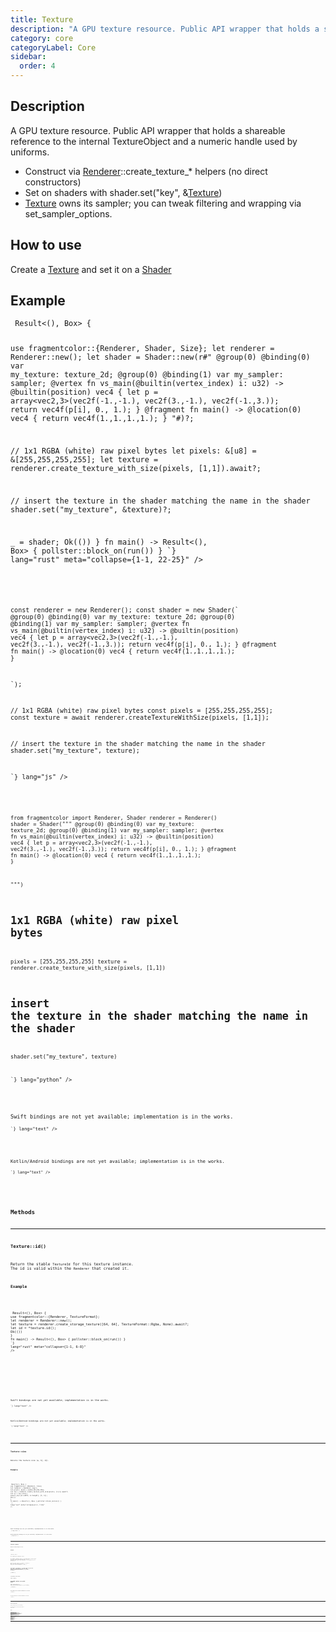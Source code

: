```yaml
---
title: Texture
description: "A GPU texture resource. Public API wrapper that holds a shareable reference to the internal TextureObject and a numeric handle used by uniforms."
category: core
categoryLabel: Core
sidebar:
  order: 4
---
```



## Description

A GPU texture resource. Public API wrapper that holds a shareable reference to the internal TextureObject and a numeric handle used by uniforms.

- Construct via [Renderer](/api/core/renderer)::create_texture_* helpers (no direct constructors)
- Set on shaders with shader.set("key", &[Texture](/api/core/texture))
- [Texture](/api/core/texture) owns its sampler; you can tweak filtering and wrapping via set_sampler_options.

## How to use

Create a [Texture](/api/core/texture) and set it on a [Shader](/api/core/shader)



## Example

<Tabs>

<TabItem label="Rust">
<Code
code={`
async fn run() -> Result<(), Box<dyn std::error::Error>> {

use fragmentcolor::{Renderer, Shader, Size};
let renderer = Renderer::new();
let shader = Shader::new(r#"
@group(0) @binding(0) var my_texture: texture_2d<f32>;
@group(0) @binding(1) var my_sampler: sampler;
@vertex fn vs_main(@builtin(vertex_index) i: u32) -> @builtin(position) vec4<f32> {
  let p = array<vec2<f32>,3>(vec2f(-1.,-1.), vec2f(3.,-1.), vec2f(-1.,3.));
  return vec4f(p[i], 0., 1.);
}
@fragment fn main() -> @location(0) vec4<f32> { return vec4f(1.,1.,1.,1.); }
"#)?;

// 1x1 RGBA (white) raw pixel bytes
let pixels: &[u8] = &[255,255,255,255];
let texture = renderer.create_texture_with_size(pixels, [1,1]).await?;

// insert  the texture in the shader matching the name in the shader
shader.set("my_texture", &texture)?;

_ = shader;
Ok(())
}
fn main() -> Result<(), Box<dyn std::error::Error>> { pollster::block_on(run()) }
`}
lang="rust" meta="collapse={1-1, 22-25}"
/>

</TabItem>

<TabItem label="JavaScript">
<Code
code={`

const renderer = new Renderer();
const shader = new Shader(\`
@group(0) @binding(0) var my_texture: texture_2d<f32>;
@group(0) @binding(1) var my_sampler: sampler;
@vertex fn vs_main(@builtin(vertex_index) i: u32) -> @builtin(position) vec4<f32> {
  let p = array<vec2<f32>,3>(vec2f(-1.,-1.), vec2f(3.,-1.), vec2f(-1.,3.));
  return vec4f(p[i], 0., 1.);
}
@fragment fn main() -> @location(0) vec4<f32> { return vec4f(1.,1.,1.,1.); }

\`);

// 1x1 RGBA (white) raw pixel bytes
const pixels = [255,255,255,255];
const texture = await renderer.createTextureWithSize(pixels, [1,1]);

// insert  the texture in the shader matching the name in the shader
shader.set("my_texture", texture);

`}
lang="js"
/>

</TabItem>

<TabItem label="Python">
<Code
code={`

from fragmentcolor import Renderer, Shader
renderer = Renderer()
shader = Shader("""
@group(0) @binding(0) var my_texture: texture_2d<f32>;
@group(0) @binding(1) var my_sampler: sampler;
@vertex fn vs_main(@builtin(vertex_index) i: u32) -> @builtin(position) vec4<f32> {
  let p = array<vec2<f32>,3>(vec2f(-1.,-1.), vec2f(3.,-1.), vec2f(-1.,3.));
  return vec4f(p[i], 0., 1.);
}
@fragment fn main() -> @location(0) vec4<f32> { return vec4f(1.,1.,1.,1.); }

""")

# 1x1 RGBA (white) raw pixel bytes
pixels = [255,255,255,255]
texture = renderer.create_texture_with_size(pixels, [1,1])

# insert  the texture in the shader matching the name in the shader
shader.set("my_texture", texture)

`}
lang="python"
/>

</TabItem>

<TabItem label="Swift">
<Aside type="caution" title="Work in progress">Swift bindings are not yet available; implementation is in the works.</Aside>
<Code
code={`
// Swift placeholder: bindings WIP

`}
lang="text"
/>

</TabItem>

<TabItem label="Kotlin">
<Aside type="caution" title="Work in progress">Kotlin/Android bindings are not yet available; implementation is in the works.</Aside>
<Code
code={`
// Kotlin placeholder: bindings WIP

`}
lang="text"
/>

</TabItem>

</Tabs>


## Methods


---

### Texture::id()

Return the stable `TextureId` for this texture instance. The id is valid within the `Renderer` that created it.

#### Example

<Tabs>

<TabItem label="Rust">
<Code
code={`
async fn run() -> Result<(), Box<dyn std::error::Error>> {
use fragmentcolor::{Renderer, TextureFormat};
let renderer = Renderer::new();
let texture = renderer.create_storage_texture([64, 64], TextureFormat::Rgba, None).await?;
let id = *texture.id();
Ok(())
}
fn main() -> Result<(), Box<dyn std::error::Error>> { pollster::block_on(run()) }
`}
lang="rust" meta="collapse={1-1, 6-8}"
/>

</TabItem>

<TabItem label="JavaScript">
<Code
code={`
const renderer = new Renderer();
const texture = await renderer.createStorageTexture([64, 64], TextureFormat.Rgba, null);
const id = *texture.id();
`}
lang="js"
/>

</TabItem>

<TabItem label="Python">
<Code
code={`
from fragmentcolor import Renderer, TextureFormat
renderer = Renderer()
texture = renderer.create_storage_texture([64, 64], TextureFormat.Rgba, None)
id = *texture.id()
`}
lang="python"
/>

</TabItem>

<TabItem label="Swift">
<Aside type="caution" title="Work in progress">Swift bindings are not yet available; implementation is in the works.</Aside>
<Code
code={`
// Swift placeholder: bindings WIP

`}
lang="text"
/>

</TabItem>

<TabItem label="Kotlin">
<Aside type="caution" title="Work in progress">Kotlin/Android bindings are not yet available; implementation is in the works.</Aside>
<Code
code={`
// Kotlin placeholder: bindings WIP

`}
lang="text"
/>

</TabItem>

</Tabs>


---

### Texture::size

Returns the texture size (w, h[, d]).

#### Example

<Tabs>

<TabItem label="Rust">
<Code
code={`
async fn run() -> Result<(), Box<dyn std::error::Error>> {
use fragmentcolor::{Renderer, Size};
let renderer = Renderer::new();
let pixels: &[u8] = &[255,255,255,255];
let tex = renderer.create_texture_with_size(pixels, [1,1]).await?;
let sz = tex.size();
assert_eq!([sz.width, sz.height], [1, 1]);
Ok(())
}
fn main() -> Result<(), Box<dyn std::error::Error>> { pollster::block_on(run()) }
`}
lang="rust" meta="collapse={1-1, 7-10}"
/>

</TabItem>

<TabItem label="JavaScript">
<Code
code={`
const renderer = new Renderer();
const pixels = [255,255,255,255];
const tex = await renderer.createTextureWithSize(pixels, [1,1]);
const sz = tex.size();
`}
lang="js"
/>

</TabItem>

<TabItem label="Python">
<Code
code={`
from fragmentcolor import Renderer
renderer = Renderer()
pixels = [255,255,255,255]
tex = renderer.create_texture_with_size(pixels, [1,1])
sz = tex.size
`}
lang="python"
/>

</TabItem>

<TabItem label="Swift">
<Aside type="caution" title="Work in progress">Swift bindings are not yet available; implementation is in the works.</Aside>
<Code
code={`
// Swift placeholder: bindings WIP

`}
lang="text"
/>

</TabItem>

<TabItem label="Kotlin">
<Aside type="caution" title="Work in progress">Kotlin/Android bindings are not yet available; implementation is in the works.</Aside>
<Code
code={`
// Kotlin placeholder: bindings WIP

`}
lang="text"
/>

</TabItem>

</Tabs>


---

### Texture::aspect

Returns width/height as f32.

#### Example

<Tabs>

<TabItem label="Rust">
<Code
code={`
async fn run() -> Result<(), Box<dyn std::error::Error>> {

use fragmentcolor::{Renderer, Size};

let renderer = Renderer::new();
// 1x1 RGBA (white) raw pixel bytes
let pixels: &[u8] = &[255,255,255,255];
let tex = renderer.create_texture_with_size(pixels, [1, 1]).await?;
let a = tex.aspect();

assert!(a > 0.0);
Ok(())
}
fn main() -> Result<(), Box<dyn std::error::Error>> { pollster::block_on(run()) }
`}
lang="rust" meta="collapse={1-1, 11-14}"
/>

</TabItem>

<TabItem label="JavaScript">
<Code
code={`


const renderer = new Renderer();
// 1x1 RGBA (white) raw pixel bytes
const pixels = [255,255,255,255];
const tex = await renderer.createTextureWithSize(pixels, [1, 1]);
const a = tex.aspect();

`}
lang="js"
/>

</TabItem>

<TabItem label="Python">
<Code
code={`

from fragmentcolor import Renderer

renderer = Renderer()
# 1x1 RGBA (white) raw pixel bytes
pixels = [255,255,255,255]
tex = renderer.create_texture_with_size(pixels, [1, 1])
a = tex.aspect()

`}
lang="python"
/>

</TabItem>

<TabItem label="Swift">
<Aside type="caution" title="Work in progress">Swift bindings are not yet available; implementation is in the works.</Aside>
<Code
code={`
// Swift placeholder: bindings WIP

`}
lang="text"
/>

</TabItem>

<TabItem label="Kotlin">
<Aside type="caution" title="Work in progress">Kotlin/Android bindings are not yet available; implementation is in the works.</Aside>
<Code
code={`
// Kotlin placeholder: bindings WIP

`}
lang="text"
/>

</TabItem>

</Tabs>


---

### Texture::set_sampler_options

Update the texture sampler options (filtering, wrapping, etc.).

Note: changes take effect on next bind; the renderer recreates the sampler as needed.

#### Example

<Tabs>

<TabItem label="Rust">
<Code
code={`
async fn run() -> Result<(), Box<dyn std::error::Error>> {
use fragmentcolor::{Renderer, Size, SamplerOptions};
let renderer = Renderer::new();
// 1x1 RGBA (white) raw pixel bytes
let pixels: &[u8] = &[255,255,255,255];

let texture = renderer.create_texture_with_size(pixels, [1,1]).await?;
let opts = SamplerOptions { repeat_x: true, repeat_y: true, smooth: true, compare: None };
texture.set_sampler_options(opts);


Ok(())
}
fn main() -> Result<(), Box<dyn std::error::Error>> { pollster::block_on(run()) }
`}
lang="rust" meta="collapse={1-1, 12-14}"
/>

</TabItem>

<TabItem label="JavaScript">
<Code
code={`
const renderer = new Renderer();
// 1x1 RGBA (white) raw pixel bytes
const pixels = [255,255,255,255];

const texture = await renderer.createTextureWithSize(pixels, [1,1]);
const opts = {repeat_x: true, repeat_y: true, smooth: true, compare: null};
texture.setSamplerOptions(opts);


`}
lang="js"
/>

</TabItem>

<TabItem label="Python">
<Code
code={`
from fragmentcolor import Renderer
renderer = Renderer()
# 1x1 RGBA (white) raw pixel bytes
pixels = [255,255,255,255]

texture = renderer.create_texture_with_size(pixels, [1,1])
opts = {"repeat_x": True, "repeat_y": True, "smooth": True, "compare": None}
texture.set_sampler_options(opts)


`}
lang="python"
/>

</TabItem>

<TabItem label="Swift">
<Aside type="caution" title="Work in progress">Swift bindings are not yet available; implementation is in the works.</Aside>
<Code
code={`
// Swift placeholder: bindings WIP

`}
lang="text"
/>

</TabItem>

<TabItem label="Kotlin">
<Aside type="caution" title="Work in progress">Kotlin/Android bindings are not yet available; implementation is in the works.</Aside>
<Code
code={`
// Kotlin placeholder: bindings WIP

`}
lang="text"
/>

</TabItem>

</Tabs>


---

### Texture::write(bytes)

Efficiently upload raw pixel data into an existing texture. Ideal for video playback or any per-frame dynamic image updates.

- Whole texture updates: use `Texture.write(&bytes)` or `Texture.write_with(&bytes, TextureWriteOptions::whole())`.
- Sub-rectangle updates: pass origin and size via `TextureWriteOptions`.
- Bytes per row must be a multiple of 256. When unspecified, compute it from the pixel stride and align up.

#### Notes
- Supported formats initially: `Rgba8Unorm`, `Rgba8UnormSrgb`, `Bgra8Unorm`, `Bgra8UnormSrgb`, and other 4-bytes-per-pixel formats. Unsupported formats return an error.
- The texture must have COPY_DST usage.

#### Example

<Tabs>

<TabItem label="Rust">
<Code
code={`
async fn run() -> Result<(), Box<dyn std::error::Error>> {
use fragmentcolor::{Renderer, TextureFormat};
let renderer = Renderer::new();
let texture = renderer.create_storage_texture([1280, 720], TextureFormat::Rgba, None).await?;

let width = 1280u32;
let height = 720u32;
let pixel_size = 4u32; // RGBA8
let stride = width * pixel_size;
let align = wgpu::COPY_BYTES_PER_ROW_ALIGNMENT as u32;
let bpr = ((stride + align - 1) / align) * align; // align to 256

let required = (bpr * (height - 1) + stride) as usize;
let frame_bytes = vec![0u8; required];

texture.write(&frame_bytes)?;
Ok(())
}
fn main() -> Result<(), Box<dyn std::error::Error>> { pollster::block_on(run()) }
`}
lang="rust" meta="collapse={1-1, 17-19}"
/>

</TabItem>

<TabItem label="JavaScript">
<Code
code={`
const renderer = new Renderer();
const texture = await renderer.createStorageTexture([1280, 720], TextureFormat.Rgba, null);

const width = 1280u32;
const height = 720u32;
const pixel_size = 4u32; // RGBA8;
const stride = width * pixel_size;
const align = wgpu.COPYBYTESPERROWALIGNMENT as u32;
const bpr = ((stride + align - 1) / align) * align; // align to 256;

const required = (bpr * (height - 1) + stride) as usize;
const frame_bytes = [0u8; required];

texture.write(frame_bytes);
`}
lang="js"
/>

</TabItem>

<TabItem label="Python">
<Code
code={`
from fragmentcolor import Renderer, TextureFormat
renderer = Renderer()
texture = renderer.create_storage_texture([1280, 720], TextureFormat.Rgba, None)

width = 1280u32
height = 720u32
pixel_size = 4u32; # RGBA8
stride = width * pixel_size
align = wgpu.COPY_BYTES_PER_ROW_ALIGNMENT as u32
bpr = ((stride + align - 1) / align) * align; # align to 256

required = (bpr * (height - 1) + stride) as usize
frame_bytes = [0u8; required]

texture.write(frame_bytes)
`}
lang="python"
/>

</TabItem>

<TabItem label="Swift">
<Aside type="caution" title="Work in progress">Swift bindings are not yet available; implementation is in the works.</Aside>
<Code
code={`
// Swift placeholder: bindings WIP

`}
lang="text"
/>

</TabItem>

<TabItem label="Kotlin">
<Aside type="caution" title="Work in progress">Kotlin/Android bindings are not yet available; implementation is in the works.</Aside>
<Code
code={`
// Kotlin placeholder: bindings WIP

`}
lang="text"
/>

</TabItem>

</Tabs>


---

### Texture::write_with(bytes, options)

Same as `Texture::write`, but allows specifying origin, size, bytes_per_row and rows_per_image.

#### Notes
- See `Texture::write` for format and alignment details.

#### Example

<Tabs>

<TabItem label="Rust">
<Code
code={`
async fn run() -> Result<(), Box<dyn std::error::Error>> {
use fragmentcolor::{Renderer, TextureFormat, TextureWriteOptions};
let renderer = Renderer::new();
let texture = renderer.create_storage_texture([640, 480], TextureFormat::Rgba, None).await?;

// Upload a 320x240 region starting at (x=100, y=50)
let w = 320u32;
let h = 240u32;
let pixel = 4u32;
let stride = w * pixel;
let align = wgpu::COPY_BYTES_PER_ROW_ALIGNMENT as u32;
let bpr = ((stride + align - 1) / align) * align;
let required = (bpr * (h - 1) + stride) as usize;
let region_bytes = vec![0u8; required];
let opt = TextureWriteOptions {
    origin_x: 100,
    origin_y: 50,
    origin_z: 0,
    size_width: w,
    size_height: h,
    size_depth: 1,
    bytes_per_row: Some(bpr),
    rows_per_image: Some(h),
};
texture.write_with(&region_bytes, opt)?;
Ok(())
}
fn main() -> Result<(), Box<dyn std::error::Error>> { pollster::block_on(run()) }
``
`}
lang="rust" meta="collapse={1-1, 26-28}"
/>

</TabItem>

<TabItem label="JavaScript">
<Code
code={`
const renderer = new Renderer();
const texture = await renderer.createStorageTexture([640, 480], TextureFormat.Rgba, null);

// Upload a 320x240 region starting at (x=100, y=50)
const w = 320u32;
const h = 240u32;
const pixel = 4u32;
const stride = w * pixel;
const align = wgpu.COPYBYTESPERROWALIGNMENT as u32;
const bpr = ((stride + align - 1) / align) * align;
const required = (bpr * (h - 1) + stride) as usize;
const region_bytes = [0u8; required];
const opt = TextureWriteOptions {
    origin_x: 100,
    origin_y: 50,
    origin_z: 0,
    size_width: w,
    size_height: h,
    size_depth: 1,
    bytes_per_row: Some(bpr),
    rows_per_image: Some(h),
};
texture.writeWith(region_bytes, opt);
\`\`;
`}
lang="js"
/>

</TabItem>

<TabItem label="Python">
<Code
code={`
from fragmentcolor import Renderer, TextureFormat, TextureWriteOptions
renderer = Renderer()
texture = renderer.create_storage_texture([640, 480], TextureFormat.Rgba, None)

# Upload a 320x240 region starting at (x=100, y=50)
w = 320u32
h = 240u32
pixel = 4u32
stride = w * pixel
align = wgpu.COPY_BYTES_PER_ROW_ALIGNMENT as u32
bpr = ((stride + align - 1) / align) * align
required = (bpr * (h - 1) + stride) as usize
region_bytes = [0u8; required]
opt = TextureWriteOptions {
    origin_x: 100,
    origin_y: 50,
    origin_z: 0,
    size_width: w,
    size_height: h,
    size_depth: 1,
    bytes_per_row: Some(bpr),
    rows_per_image: Some(h),
}
texture.write_with(region_bytes, opt)
\`\`
`}
lang="python"
/>

</TabItem>

<TabItem label="Swift">
<Aside type="caution" title="Work in progress">Swift bindings are not yet available; implementation is in the works.</Aside>
<Code
code={`
// Swift placeholder: bindings WIP

`}
lang="text"
/>

</TabItem>

<TabItem label="Kotlin">
<Aside type="caution" title="Work in progress">Kotlin/Android bindings are not yet available; implementation is in the works.</Aside>
<Code
code={`
// Kotlin placeholder: bindings WIP

`}
lang="text"
/>

</TabItem>

</Tabs>
